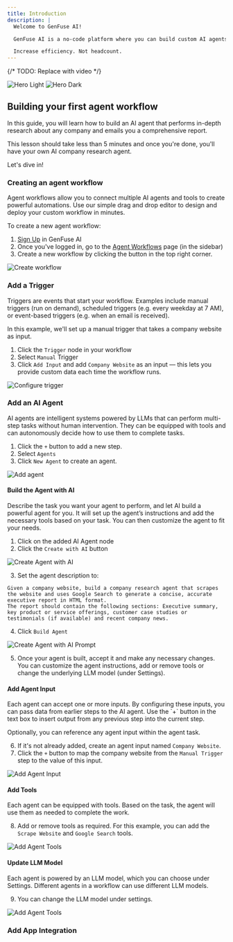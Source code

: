 ```yaml
---
title: Introduction
description: |
  Welcome to GenFuse AI!

  GenFuse AI is a no-code platform where you can build custom AI agents to automate any task. No technical skills required.

  Increase efficiency. Not headcount.
---
```


{/* TODO: Replace with video */}

<img
  className="block dark:hidden"
  src="/images/hero-light.png"
  alt="Hero Light"
/>
<img
  className="hidden dark:block"
  src="/images/hero-dark.png"
  alt="Hero Dark"
/>

## Building your first agent workflow

In this guide, you will learn how to build an AI agent that performs in-depth research about any company and emails you a comprehensive report.

This lesson should take less than 5 minutes and once you're done, you'll have your own AI company research agent.

Let's dive in!

### Creating an agent workflow

<Tip>
Agent workflows allow you to connect multiple AI agents and tools to create powerful automations. 
Use our simple drag and drop editor to design and deploy your custom workflow in minutes.
</Tip>

To create a new agent workflow:

1. [Sign Up](https://genfuseai.com/sign-up) in GenFuse AI
2. Once you've logged in, go to the [Agent Workflows](https://genfuseai.com/dashboard) page (in the sidebar)
3. Create a new workflow by clicking the button in the top right corner.

<Frame>
  <img src="/images/create-workflow.png" alt="Create workflow" />
</Frame>

### Add a Trigger

<Tip>
Triggers are events that start your workflow.
Examples include manual triggers (run on demand), scheduled triggers (e.g. every weekday at 7 AM), or event-based triggers (e.g. when an email is received).
</Tip>

In this example, we'll set up a manual trigger that takes a company website as input.

1. Click the `Trigger` node in your workflow
2. Select `Manual` Trigger
3. Click `Add Input` and add `Company Website` as an input — this lets you provide custom data each time the workflow runs.

<Frame>
  <img src="/images/configure-trigger.png" alt="Configure trigger" />
</Frame>

### Add an AI Agent

<Tip>
AI agents are intelligent systems powered by LLMs that can perform multi-step tasks without human intervention.
They can be equipped with tools and can autonomously decide how to use them to complete tasks.
</Tip>

1. Click the `+` button to add a new step. 
2. Select `Agents`
3. Click `New Agent` to create an agent. 

<Frame>
  <img src="/images/add-agent.png" alt="Add agent" />
</Frame>


#### Build the Agent with AI

<Tip>
Describe the task you want your agent to perform, and let AI build a powerful agent for you.
It will set up the agent’s instructions and add the necessary tools based on your task. 
You can then customize the agent to fit your needs.
</Tip>

1. Click on the added AI Agent node
2. Click the `Create with AI` button

<Frame>
  <img src="/images/create-agent-with-ai.png" alt="Create Agent with AI" />
</Frame>

3. Set the agent description to:

```Plain text
Given a company website, build a company research agent that scrapes the website and uses Google Search to generate a concise, accurate executive report in HTML format. 
The report should contain the following sections: Executive summary, key product or service offerings, customer case studies or testimonials (if available) and recent company news. 
```

4. Click `Build Agent`

<Frame>
  <img src="/images/create-with-ai-prompt.png" alt="Create Agent with AI Prompt" />
</Frame>

5. Once your agent is built, accept it and make any necessary changes. 
You can customize the agent instructions, add or remove tools or change the underlying LLM model (under Settings).


#### Add Agent Input

<Tip>
Each agent can accept one or more inputs. By configuring these inputs, you can pass data from earlier steps to the AI agent.
Use the `+` button in the text box to insert output from any previous step into the current step.
 
Optionally, you can reference any agent input within the agent task.
</Tip>

6. If it's not already added, create an agent input named `Company Website`.
7. Click the `+` button to map the company website from the `Manual Trigger` step to the value of this input.

<Frame>
  <img src="/images/add-agent-input.png" alt="Add Agent Input" />
</Frame>

#### Add Tools

<Tip>
Each agent can be equipped with tools. Based on the task, the agent will use them as needed to complete the work.
</Tip>

8. Add or remove tools as required. For this example, you can add the `Scrape Website` and `Google Search` tools.

<Frame>
  <img src="/images/add-tools.png" alt="Add Agent Tools" />
</Frame>

#### Update LLM Model

<Tip>
Each agent is powered by an LLM model, which you can choose under Settings. 
Different agents in a workflow can use different LLM models.
</Tip>

9. You can change the LLM model under settings. 

<Frame>
  <img src="/images/change-llm-model.png" alt="Add Agent Tools" />
</Frame>

### Add App Integration

